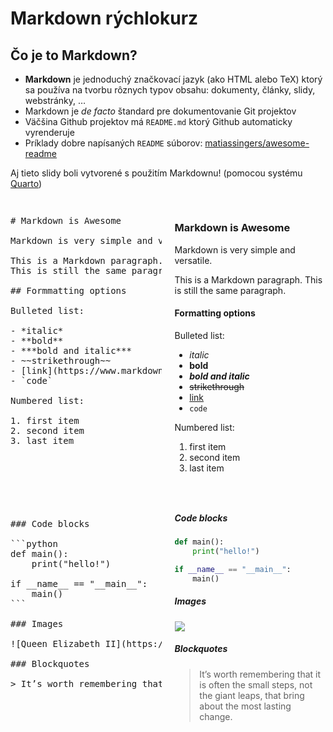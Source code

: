 # Markdown rýchlokurz

## Čo je to Markdown?
- **Markdown** je jednoduchý značkovací jazyk (ako HTML alebo TeX) ktorý sa používa na tvorbu rôznych typov obsahu: dokumenty, články, slidy, webstránky, ...
- Markdown je *de facto* štandard pre dokumentovanie Git projektov
- Väčšina Github projektov má `README.md` ktorý Github automaticky vyrenderuje
- Príklady dobre napísaných `README` súborov: [matiassingers/awesome-readme](https://github.com/matiassingers/awesome-readme)

::: {.myinfo}
Aj tieto slidy boli vytvorené s použitím Markdownu! (pomocou systému [Quarto](https://quarto.org/))
:::


## 

::: {.columns}

::: {.column width="50%"}

<pre class="markdown-source">
# Markdown is Awesome

Markdown is very simple and versatile.

This is a Markdown paragraph. 
This is still the same paragraph.

## Formmatting options

Bulleted list:

- *italic*
- **bold**
- ***bold and italic***
- ~~strikethrough~~
- [link](https://www.markdownguide.org/)
- `code`

Numbered list:

1. first item
2. second item
3. last item
</pre>

:::

::: {.column width="50%" .markdown-preview}

### Markdown is Awesome {.unnumbered .unlisted}

Markdown is very simple and versatile.

This is a Markdown paragraph. 
This is still the same paragraph.

#### Formatting options

Bulleted list:

- *italic*
- **bold**
- ***bold and italic***
- ~~strikethrough~~
- [link](https://www.markdownguide.org/)
- `code`

Numbered list:

1. first item
2. second item
3. last item
:::

:::


## 

::: {.columns}

::: {.column width="50%"}

<pre class="markdown-source">

### Code blocks

```python
def main():
    print("hello!")

if __name__ == "__main__":
    main()
```

### Images

![Queen Elizabeth II](https://upload.wikimedia.org/wikipedia/commons/thumb/a/aa/Queen_Elizabeth_II_1959.jpg/399px-Queen_Elizabeth_II_1959.jpg) 

### Blockquotes

> It’s worth remembering that it is often the small steps, not the giant leaps, that bring about the most lasting change.

</pre>

:::

::: {.column width="50%" .markdown-preview}
##### Code blocks

```python
def main():
    print("hello!")

if __name__ == "__main__":
    main()
```

##### Images

![](https://upload.wikimedia.org/wikipedia/commons/thumb/a/aa/Queen_Elizabeth_II_1959.jpg/399px-Queen_Elizabeth_II_1959.jpg) 

##### Blockquotes

> It’s worth remembering that it is often the small steps, not the giant leaps, that bring about the most lasting change.

:::

:::
